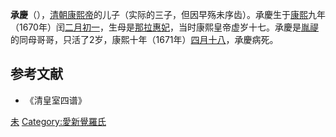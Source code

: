 '''承慶'''（{{bd|1670年|3月21日|1671年|5月26日}}），[[清朝|清朝]][[康熙帝|康熙帝]]的儿子（实际的三子，但因早殇未序齿）。承慶生于[[康熙|康熙]]九年（1670年）闰[[二月初一|二月初一]]，生母是[[惠妃_(康熙帝)|那拉惠妃]]，当时康熙皇帝虚岁十七。承慶是[[胤禔|胤禔]]的同母哥哥，只活了2岁，康熙十年（1671年）[[四月十八|四月十八]]，承慶病死。

==参考文献==
*《清皇室四谱》
{{清圣祖皇室}}
[[Category:清圣祖皇子|未]]
[[Category:愛新覺羅氏|Category:愛新覺羅氏]]